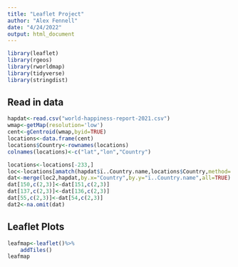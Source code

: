 ```yaml
---
title: "Leaflet Project"
author: "Alex Fennell"
date: "4/24/2022"
output: html_document
---
```


```r
library(leaflet)
library(rgeos)
library(rworldmap)
library(tidyverse)
library(stringdist)
```
## Read in data
```r
hapdat<-read.csv("world-happiness-report-2021.csv")
wmap<-getMap(resolution='low')
cent<-gCentroid(wmap,byid=TRUE)
locations<-data.frame(cent)
locations$Country<-rownames(locations)
colnames(locations)<-c("lat","lon","Country")
```

```r
locations<-locations[-233,]
loc<-locations[amatch(hapdat$ï..Country.name,locations$Country,method='jw',maxDist=15),]
dat<-merge(loc2,hapdat,by.x="Country",by.y="ï..Country.name",all=TRUE)
dat[150,c(2,3)]<-dat[151,c(2,3)]
dat[137,c(2,3)]<-dat[136,c(2,3)]
dat[55,c(2,3)]<-dat[54,c(2,3)]
dat2<-na.omit(dat)
```



## Leaflet Plots


```r
leafmap<-leaflet()%>%
    addTiles()
leafmap
```


